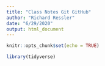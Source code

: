 ```yaml
---
title: "Class Notes Git GitHub"
author: "Richard Ressler"
date: "6/29/2020"
output: html_document
---
```


```r
knitr::opts_chunk$set(echo = TRUE)
```

```r
library(tidyverse)
```

